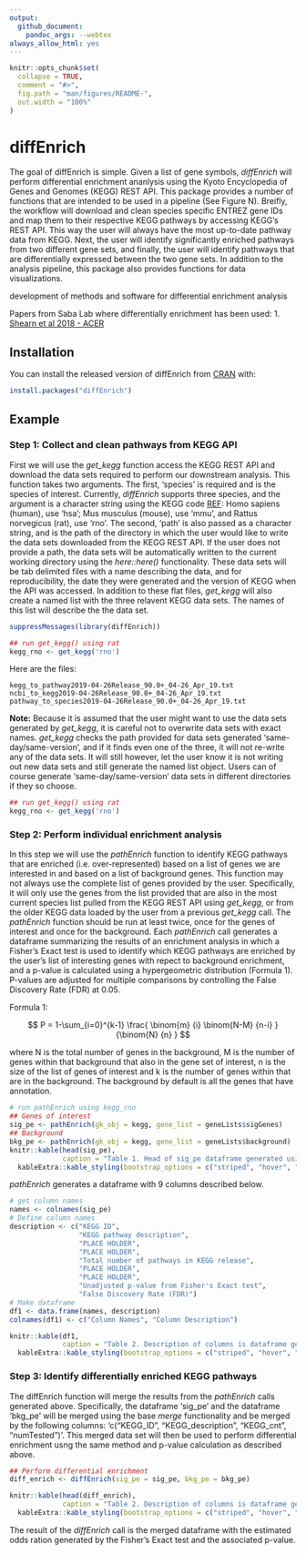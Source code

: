 ```yaml
---
output: 
  github_document:
    pandoc_args: --webtex
always_allow_html: yes
---
```


<!-- README.md is generated from README.Rmd. Please edit that file -->

```r
knitr::opts_chunk$set(
  collapse = TRUE,
  comment = "#>",
  fig.path = "man/figures/README-",
  out.width = "100%"
) 
```
# diffEnrich

The goal of diffEnrich is simple. Given a list of gene symbols, *diffEnrich*  will
perform differential enrichment ananlysis using the Kyoto Encyclopedia of Genes
and Genomes (KEGG) REST API. This package provides a number of functions that are 
intended to be used in a pipeline (See Figure N). Breifly, the workflow will
download and clean species specific ENTREZ gene IDs and map them to their respective
KEGG pathways by accessing KEGG's REST API. This way the user will always have 
the most up-to-date pathway data from KEGG. Next, the user will identify significantly
enriched pathways from two different gene sets, and finally, the user will identify 
pathways that are differentially expressed between the two gene sets. In addition to 
the analysis pipeline, this package also provides functions for data visualizations.


development of methods and software for differential enrichment analysis

Papers from Saba Lab where differentially enrichment has been used:
1. [Shearn et al 2018 - ACER](https://onlinelibrary.wiley.com/doi/full/10.1111/acer.13766)

## Installation

You can install the released version of diffEnrich from [CRAN](https://CRAN.R-project.org) with:

``` r
install.packages("diffEnrich")
```

## Example

### Step 1: Collect and clean pathways from KEGG API
First we will use the *get_kegg* function access the KEGG REST API and download the data sets required to perform 
our downstream analysis. This function takes two arguments. The first, 'species' is required and is the species of 
interest. Currently, *diffEnrich* supports three species, and the argument is a character string using the KEGG
code [REF](https://www.pnas.org/content/suppl/2008/09/11/0806162105.DCSupplemental/ST1_PDF.pdf): 
Homo sapiens (human), use 'hsa'; Mus musculus (mouse), use 'mmu', and Rattus norvegicus (rat), use 'rno'. The second,
'path' is also passed as a character string, and is the path of the directory in which the user would like to
write the data sets downloaded from the KEGG REST API. If the user does not provide a path, the data sets will 
be automatically written to the current working directory using the *here::here()* functionality. These data 
sets will be tab delimited files with a name describing the data, and for reproducibility, the date they were generated
and the version of KEGG when the API was accessed. In addition to these flat files, *get_kegg* will also
create a named list with the three relavent KEGG data sets. The names of this list will describe the the data set.


```r
suppressMessages(library(diffEnrich))

## run get_kegg() using rat
kegg_rno <- get_kegg('rno')
```

Here are the files:
 
    kegg_to_pathway2019-04-26Release_90.0+_04-26_Apr_19.txt
    ncbi_to_kegg2019-04-26Release_90.0+_04-26_Apr_19.txt
    pathway_to_species2019-04-26Release_90.0+_04-26_Apr_19.txt

**Note:** Because it is assumed that the user might want to use the data sets generated by *get_kegg*, it is careful not to
overwrite data sets with exact names. *get_kegg* checks the path provided for data sets generated 'same-day/same-version', 
and if it finds even one of the three, it will not re-write any of the data sets. It will still however, let the user know
it is not writing out new data sets and still generate the named list object. Users can of course generate 'same-day/same-version'
data sets in different directories if they so choose.

```r
## run get_kegg() using rat
kegg_rno <- get_kegg('rno')
```

### Step 2: Perform individual enrichment analysis

In this step we will use the *pathEnrich* function to identify KEGG pathways that are enriched (i.e. over-represented) based on a list of genes we
are interested in and based on a list of background genes. This function may not always use the complete list of genes provided 
by the user. Specifically, it will only use the genes from the list provided that are also in
the most current species list pulled from the KEGG REST API using *get_kegg*, or from the older KEGG data loaded by the user from a 
previous *get_kegg* call. The *pathEnrich* function should be run at least twice, once for the genes of interest and once for the background.
Each *pathEnrich* call generates a dataframe summarizing the results of an enrichment analysis in which a Fisher's
Exact test is used to identify which KEGG pathways are enriched by the user's list of interesting genes with repect to background
enrichment, and a p-value is calculated using a hypergeometric distribution (Formula 1). P-values are adjusted for multiple comparisons by controlling the False Discovery Rate (FDR) at 0.05.

Formula 1:

$$ P = 1-\sum_{i=0}^{k-1} \frac{ \binom{m} {i} \binom{N-M} {n-i} } {\binom{N} {n} } $$

where N is the total number of genes in the background, M is the number of genes within that background that also in the gene set of interest, n is the size of the list of genes of interest and k is the number of genes within that are in the background. The background by default is all the genes that have annotation. 
 
```r
# run pathEnrich using kegg_rno
## Genes of interest
sig_pe <- pathEnrich(gk_obj = kegg, gene_list = geneLists$sigGenes)
## Background
bkg_pe <- pathEnrich(gk_obj = kegg, gene_list = geneLists$background)
knitr::kable(head(sig_pe),
             caption = "Table 1. Head of sig_pe dataframe generated using pathEnrich", row.names = FALSE) %>%
  kableExtra::kable_styling(bootstrap_options = c("striped", "hover", "condensed"), full_width = T)
```

*pathEnrich* generates a dataframe with 9 columns described below.

```r
# get column names
names <- colnames(sig_pe)
# Define column names
description <- c("KEGG ID",
                 "KEGG pathway description",
                 "PLACE HOLDER",
                 "PLACE HOLDER",
                 "Total number of pathways in KEGG release",
                 "PLACE HOLDER",
                 "PLACE HOLDER",
                 "Unadjusted p-value from Fisher's Exact test",
                 "False Discovery Rate (FDR)")
# Make dataframe
df1 <- data.frame(names, description)
colnames(df1) <- c("Column Names", "Column Description")

knitr::kable(df1,
             caption = "Table 2. Description of columns is dataframe generated by pathEnrich", row.names = FALSE) %>%
  kableExtra::kable_styling(bootstrap_options = c("striped", "hover", "condensed"), full_width = F)
```

### Step 3: Identify differentially enriched KEGG pathways

The diffEnrich function will merge the results from the *pathEnrich* calls generated above. Specifically, the dataframe
'sig_pe' and the dataframe 'bkg_pe' will be merged using the base *merge* functionality and be merged by the following columns:
'c("KEGG_ID", "KEGG_description", "KEGG_cnt", "numTested")'. This merged data set will then be used to perform differential 
enrichment usng the same method and p-value calculation as described above. 

```r
## Perform differential enrichment
diff_enrich <- diffEnrich(sig_pe = sig_pe, bkg_pe = bkg_pe)

knitr::kable(head(diff_enrich),
             caption = "Table 2. Description of columns is dataframe generated by pathEnrich", row.names = FALSE) %>%
  kableExtra::kable_styling(bootstrap_options = c("striped", "hover", "condensed"), full_width = F)
```

The result of the *diffEnrich* call is the merged dataframe with the estimated odds ration generated by the Fisher's Exact test 
and the associated p-value.
